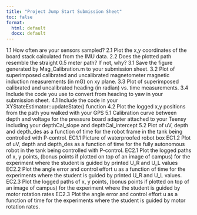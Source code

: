 ```yaml
---
title: "Project Jump Start Submission Sheet"
toc: false
format:
  html: default
  docx: default
---
```


1.1 How often are your sensors sampled?
2.1 Plot the x,y coordinates of the board stack calculated from the IMU data.
2.2  Does the plotted path resemble the straight 0.5 meter path? If not, why?
3.1  Save the figure generated by Mag_Calibration.m to your submission sheet.
3.2 Plot of superimposed calibrated and uncalibrated magnetometer magnetic induction measurements (in mG) on xy plane.
3.3 Plot of superimposed calibrated and uncalibrated heading (in radian) vs. time measurements.
3.4 Include the code you use to convert from heading to yaw in your submission sheet.
4.1  Include the code in your XYStateEstimator::updateState() function
4.2 Plot the logged x,y positions from the path you walked with your GPS
5.1 Calibration curve between depth and voltage for the pressure board adapter attached to your Teensy including your depthCal_slope and depthCal_intercept	
5.2 Plot of uV, depth and depth_des as a function of time for the robot frame in the tank being controlled with P-control.
EC1.1 Picture of waterproofed robot box
EC1.2 Plot of uV, depth and depth_des as a function of time for the fully autonomous robot in the tank being controlled with P-control.
EC2.1 Plot the logged paths of x, y points, (bonus points if plotted on top of an image of campus) for the experiment where the student is guided by printed U_R and U_L values
EC2.2 Plot the angle error and control effort u as a function of time for the experiments where the student is guided by printed U_R and U_L values.
EC2.3 Plot the logged paths of x, y points, (bonus points if plotted on top of an image of campus) for the experiment where the student is guided by motor rotation rates
EC2.3 Plot the angle error and control effort u as a function of time for the experiments where the student is guided by motor rotation rates.

